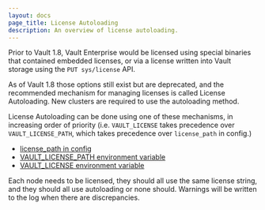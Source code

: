 ```yaml
---
layout: docs
page_title: License Autoloading
description: An overview of license autoloading.
---
```


Prior to Vault 1.8, Vault Enterprise would be licensed using special binaries
that contained embedded licenses, or via a license written into Vault storage
using the `PUT sys/license` API.

As of Vault 1.8 those options still exist but are deprecated, and the recommended
mechanism for managing licenses is called License Autoloading.  New clusters are
required to use the autoloading method.

License Autoloading can be done using one of these mechanisms, in increasing order
of priority (i.e. `VAULT_LICENSE` takes precedence over `VAULT_LICENSE_PATH`, which
takes precedence over `license_path` in config.)
* [license_path in config](/docs/configuration#license_path)
* [VAULT_LICENSE_PATH environment variable](/docs/commands#vault_license_path)
* [VAULT_LICENSE environment variable](/docs/commands#vault_license)

Each node needs to be licensed, they should all use the same license string, and
they should all use autoloading or none should. Warnings will be written to
the log when there are discrepancies.
